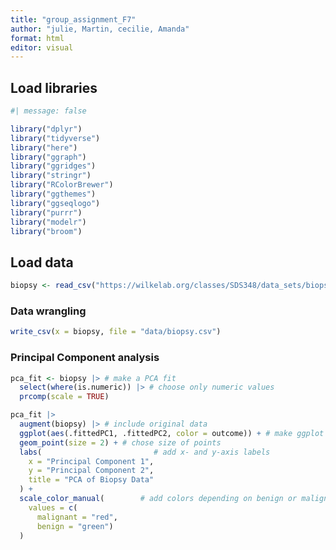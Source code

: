 ```yaml
---
title: "group_assignment_F7"
author: "julie, Martin, cecilie, Amanda"
format: html
editor: visual
---
```


## Load libraries

```r
#| message: false

library("dplyr")
library("tidyverse")
library("here")
library("ggraph")
library("ggridges")
library("stringr")
library("RColorBrewer")
library("ggthemes")
library("ggseqlogo")
library("purrr")
library("modelr")
library("broom")

```

## Load data

```r
biopsy <- read_csv("https://wilkelab.org/classes/SDS348/data_sets/biopsy.csv")
```

### Data wrangling

```r
write_csv(x = biopsy, file = "data/biopsy.csv")

```

### Principal Component analysis

```r
pca_fit <- biopsy |> # make a PCA fit
  select(where(is.numeric)) |> # choose only numeric values
  prcomp(scale = TRUE) 
```

```r
pca_fit |> 
  augment(biopsy) |> # include original data
  ggplot(aes(.fittedPC1, .fittedPC2, color = outcome)) + # make ggplot
  geom_point(size = 2) + # chose size of points
  labs(                         # add x- and y-axis labels
    x = "Principal Component 1",
    y = "Principal Component 2",
    title = "PCA of Biopsy Data"
  ) +
  scale_color_manual(        # add colors depending on benign or malignant
    values = c(
      malignant = "red", 
      benign = "green")
  ) 
```
